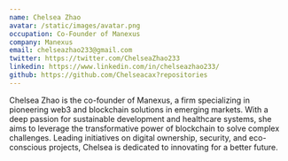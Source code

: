 ```yaml
---
name: Chelsea Zhao
avatar: /static/images/avatar.png
occupation: Co-Founder of Manexus
company: Manexus
email: chelseazhao233@gmail.com
twitter: https://twitter.com/ChelseaZhao233
linkedin: https://www.linkedin.com/in/chelseazhao233/
github: https://github.com/Chelseacax?repositories
---
```


Chelsea Zhao is the co-founder of Manexus, a firm specializing in pioneering web3 and blockchain solutions in emerging markets.
With a deep passion for sustainable development and healthcare systems, she aims to leverage the transformative power of blockchain to solve complex challenges. 
Leading initiatives on digital ownership, security, and eco-conscious projects, Chelsea is dedicated to innovating for a better future. 

